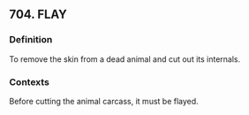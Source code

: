 ## 704. FLAY
### Definition
To remove the skin from a dead animal and cut out its internals.

### Contexts
Before cutting the animal carcass, it must be flayed.

